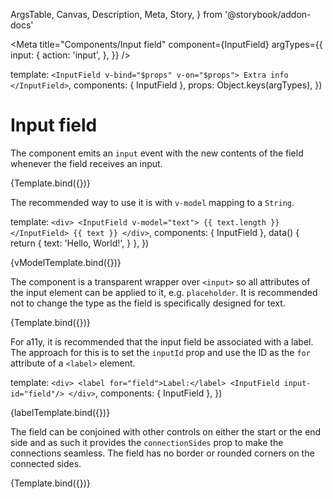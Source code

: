   ArgsTable,
  Canvas,
  Description,
  Meta,
  Story,
} from '@storybook/addon-docs'


<Meta
  title="Components/Input field"
  component={InputField}
  argTypes={{
    input: {
      action: 'input',
    },
  }}
/>

  template: `
    <InputField v-bind="$props" v-on="$props">
      Extra info
    </InputField>
  `,
  components: { InputField },
  props: Object.keys(argTypes),
})

# Input field

<Description of={InputField} />

<ArgsTable of={InputField} />

The component emits an `input` event with the new contents of the field whenever
the field receives an input.

<Canvas>
  <Story
    name="Default"
    args={{
      value: 'Text goes here',
    }}
  >
    {Template.bind({})}
  </Story>
</Canvas>

The recommended way to use it is with `v-model` mapping to a `String`.

  template: `
    <div>
      <InputField v-model="text">
        {{ text.length }}
      </InputField>
      {{ text }}
    </div>
  `,
  components: { InputField },
  data() {
    return {
      text: 'Hello, World!',
    }
  },
})

<Canvas>
  <Story name="v-model">{vModelTemplate.bind({})}</Story>
</Canvas>

The component is a transparent wrapper over `<input>` so all attributes of the
input element can be applied to it, e.g. `placeholder`. It is recommended not to
change the type as the field is specifically designed for text.

<Canvas>
  <Story
    name="With placeholder"
    args={{
      placeholder: 'Enter something here',
    }}
  >
    {Template.bind({})}
  </Story>
</Canvas>

For a11y, it is recommended that the input field be associated with a label. The
approach for this is to set the `inputId` prop and use the ID as the `for`
attribute of a `<label>` element.

  template: `
    <div>
      <label for="field">Label:</label>
      <InputField input-id="field"/>
    </div>
  `,
  components: { InputField },
})

<Canvas>
  <Story name="With label">{labelTemplate.bind({})}</Story>
</Canvas>

The field can be conjoined with other controls on either the start or the end
side and as such it provides the `connectionSides` prop to make the connections
seamless. The field has no border or rounded corners on the connected sides.

<Canvas>
  <Story
    name="With connections"
    args={{
      connectionSides: ['start', 'end'],
    }}
  >
    {Template.bind({})}
  </Story>
</Canvas>
